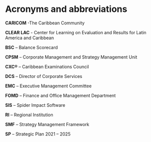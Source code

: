 # Acronyms and abbreviations {-}

**CARICOM** -The Caribbean Community 

**CLEAR LAC** - Center for Learning on Evaluation and Results for Latin America and Caribbean

**BSC** – Balance Scorecard

**CPSM** – Corporate Management and Strategy Management Unit

**CXC®** – Caribbean Examinations Council

**DCS** – Director of Corporate Services

**EMC** – Executive Management Committee

**FOMD** – Finance and Office Management Department

**SIS** –  Spider Impact Software

**RI** – Regional Institution

**SMF** – Strategy Management Framework

**SP** – Strategic Plan 2021 – 2025



